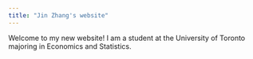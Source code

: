 ```yaml
---
title: "Jin Zhang's website"
---
```


Welcome to my new website! I am a student at the University of Toronto majoring in Economics and Statistics.

